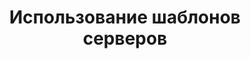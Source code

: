 ---
title: "Использование шаблонов серверов"
"og:description": "Как использовать шаблоны серверов при настройке SIP-аккаунтов для режима Софтфон"
"og:image": "images/cover-softphone.png"
sidebarTitle: "Использование шаблонов серверов"
---